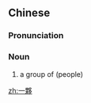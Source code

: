 {{also|一伙}}
==Chinese==
{{zh-forms|s=一伙}}

===Pronunciation===
{{zh-pron
|m=一huǒ,er=y
|c=jat1 fo2
|mn=chi̍t-hóe
|cat=n
}}

===Noun===
{{zh-noun}}

# {{lb|zh|literary}} a group of (people)

[[zh:一夥]]